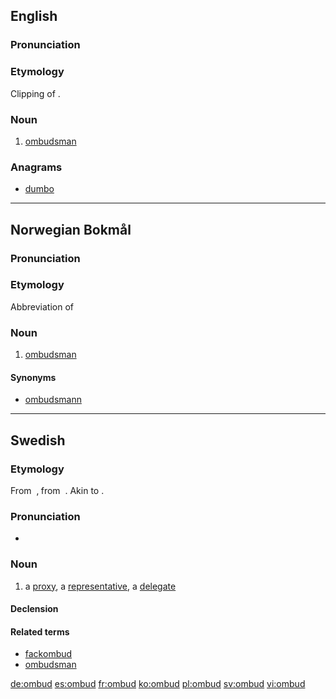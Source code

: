 ==English==

===Pronunciation===
{{rfp|lang=en}}

===Etymology===
Clipping of {{m|en|ombudsman}}.

===Noun===
{{en-noun}}

# {{context|informal|lang=en}} [[ombudsman]]

===Anagrams===
* [[dumbo#English|dumbo]]

----

==Norwegian Bokmål==

===Pronunciation===
{{rfp|lang=nb}}

===Etymology===
Abbreviation of {{term|ombudsmann|lang=nb}}

===Noun===
{{nb-noun-n1}}

# [[ombudsman]]

====Synonyms====
* [[ombudsmann]]

----

==Swedish==

===Etymology===
From {{etyl|gmq-osw|sv}} {{term|lang=gmq-osw|umbuþ}}‚ from {{etyl|non|sv}} {{term|lang=non|umboð}}. Akin to {{compound|om|bud|lang=sv}}.

===Pronunciation===
* {{audio|Sv-ombud.ogg|Audio|lang=sv}}

===Noun===
{{sv-noun|n}}

# a [[proxy]], a [[representative]], a [[delegate]]

====Declension====
{{sv-infl-noun-n-zero}}

====Related terms====
* [[fackombud]]
* [[ombudsman]]

[[de:ombud]]
[[es:ombud]]
[[fr:ombud]]
[[ko:ombud]]
[[pl:ombud]]
[[sv:ombud]]
[[vi:ombud]]